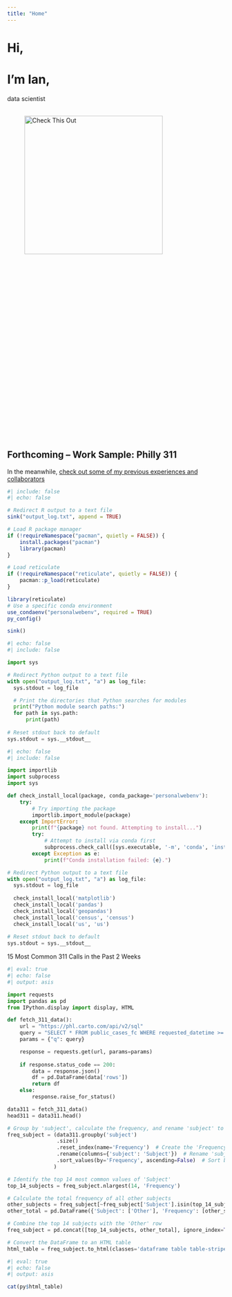 ```yaml
---
title: "Home"
---
```


# Hi,      {.unlisted .unnumbered}
# I'm Ian, {.unlisted .unnumbered}

```{=html}
<div class="flip-board">
  <div class="flip-word" id="flipWord">data scientist</div>
</div>

<br>

<div class="check-this-out-container">
  <figure class="figure">
    <p><img src="images/check_this_out.png" class="img-fluid quarto-figure quarto-figure-left figure-img" alt="Check This Out" width="320"></p>
  </figure>
  <div class="arrow-container">
    <div class="line horizontal-line"></div>
    <div class="line vertical-line"></div>
    <div class="arrowhead horizontal-arrowhead"></div>
    <div class="arrowhead vertical-arrowhead"></div>
  </div>
</div>

<br>

<br>

<br>

<br>

<br>

<br>

<br>

<br>

<br>

<br>

<br>

<br>

<br>

<br>

<br>

<br>

<br>

<br>

<br>

<br>

<br>

<br>

<br>

<br>
```

## Forthcoming -- Work Sample: Philly 311
In the meanwhile, [check out some of my previous experiences and collaborators](cv.qmd)

```r
#| include: false
#| echo: false

# Redirect R output to a text file
sink("output_log.txt", append = TRUE)

# Load R package manager
if (!requireNamespace("pacman", quietly = FALSE)) {
    install.packages("pacman")
    library(pacman)
}

# Load reticulate
if (!requireNamespace("reticulate", quietly = FALSE)) {
    pacman::p_load(reticulate)
}

library(reticulate)
# Use a specific conda environment
use_condaenv("personalwebenv", required = TRUE)
py_config()

sink()
```


```python
#| echo: false
#| include: false

import sys

# Redirect Python output to a text file
with open("output_log.txt", "a") as log_file:
  sys.stdout = log_file

  # Print the directories that Python searches for modules
  print("Python module search paths:")
  for path in sys.path:
      print(path)
      
# Reset stdout back to default
sys.stdout = sys.__stdout__
```


```python
#| echo: false
#| include: false

import importlib
import subprocess
import sys

def check_install_local(package, conda_package='personalwebenv'):
    try:
        # Try importing the package
        importlib.import_module(package)
    except ImportError:
        print(f"{package} not found. Attempting to install...")
        try:
            # Attempt to install via conda first
            subprocess.check_call([sys.executable, '-m', 'conda', 'install', conda_package or package, '-y'])
        except Exception as e:
            print(f"Conda installation failed: {e}.")

# Redirect Python output to a text file
with open("output_log.txt", "a") as log_file:
  sys.stdout = log_file
  
  check_install_local('matplotlib')
  check_install_local('pandas')
  check_install_local('geopandas')
  check_install_local('census', 'census')
  check_install_local('us', 'us')
  
# Reset stdout back to default
sys.stdout = sys.__stdout__
```

15 Most Common 311 Calls in the Past 2 Weeks

```python
#| eval: true
#| echo: false
#| output: asis

import requests
import pandas as pd
from IPython.display import display, HTML

def fetch_311_data():
    url = "https://phl.carto.com/api/v2/sql"
    query = "SELECT * FROM public_cases_fc WHERE requested_datetime >= current_date - 14"
    params = {"q": query}

    response = requests.get(url, params=params)
    
    if response.status_code == 200:
        data = response.json()
        df = pd.DataFrame(data['rows'])
        return df
    else:
        response.raise_for_status()

data311 = fetch_311_data()
head311 = data311.head()

# Group by 'subject', calculate the frequency, and rename 'subject' to 'Subject'
freq_subject = (data311.groupby('subject')
                .size()
                .reset_index(name='Frequency')  # Create the 'Frequency' column
                .rename(columns={'subject': 'Subject'})  # Rename 'subject' to 'Subject'
                .sort_values(by='Frequency', ascending=False)  # Sort by 'Frequency' in descending order
               )

# Identify the top 14 most common values of 'Subject'
top_14_subjects = freq_subject.nlargest(14, 'Frequency')

# Calculate the total frequency of all other subjects
other_subjects = freq_subject[~freq_subject['Subject'].isin(top_14_subjects['Subject'])]
other_total = pd.DataFrame({'Subject': ['Other'], 'Frequency': [other_subjects['Frequency'].sum()]})

# Combine the top 14 subjects with the 'Other' row
freq_subject = pd.concat([top_14_subjects, other_total], ignore_index=True)

# Convert the DataFrame to an HTML table
html_table = freq_subject.to_html(classes='dataframe table table-striped', index=False)
```

```r
#| eval: true
#| echo: false
#| output: asis

cat(py$html_table)
```

















